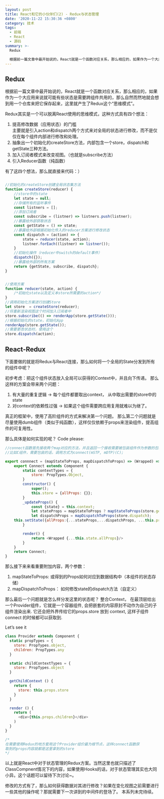 ```yaml
---
layout: post
title: React和它的小伙伴们(2) - Redux与状态管理
date: '2020-11-22 15:30:36 +0800'
category: 技术
tags:
  - 前端
  - React
  - 源码
summary: >-
  Redux

  根据前一篇文章中最开始说的，React就是一个函数对应关系，那么相应的，如果作为一个大应用来说就可能有些状态是需要跨组件共用的，那么自然而然地就会想到用一个仓库来把它保存起来，这里就产生了...
---
```


## Redux
根据前一篇文章中最开始说的，React就是一个函数对应关系，那么相应的，如果作为一个大应用来说就可能有些状态是需要跨组件共用的，那么自然而然地就会想到用一个仓库来把它保存起来，这里就产生了Redux这个“思维模式”。

Redux其实是一个可以脱离React使用的思维模式，这种方式具有四个想法：
1. 提高修改数据（应用状态）的门槛  
主要就是引入action和dispatch两个方式来对全局的状态进行修改，而不是仅仅在每个组件内部进行修改和处理。
2. 抽象出一个初始化的createStore方法，内部包含一个store，dispatch和getState三种方法。
3. 加入订阅者模式来改变视图。（也就是subscribe方法）
4. 引入Reducer函数（纯函数）

有了这四个想法，那么就直接来代码：）

```javascript

//初始化的createStore创建全局状态集方法
function createStore(reducer) {
	//store中的state
	let state = null;
	//存储所有的监听事件
	const listners = [];
	//添加订阅者
	const subscribe = (listner) => listners.push(listner);
	//暴露给外部获取状态
	const getState = () => state;
	//暴露给外部根据初始化传入的reducer方案进行修改状态
	const dispatch = (action) => {
		state = reducer(state, action);
		listner.forEach((listner) => listner());
	}
	//初始化操作（reducer中switch的default事件）
	dispatch({});
	//暴露给外部的所有方案
	return {getState, subscribe, dispatch};
}


//使用方案
function reducer(state, action) {
	/*初始化state以及定义本store所需要的action*/
}
//调用初始化方案进行创建Store
let store  = createStore(reducer);
//将重新渲染视图这个时间加入订阅者中
store.subscribe(() => renderApp(store.getState()));
//根据初始化的state，初始化App
renderApp(store.getState());
//需要更改状态时，使用这个
store.dispatch(action);
```


## React-Redux
下面要做的就是将Redux与React连接，那么如何将一个全局的State分发到所有的组件中呢？

初步考虑：把这个组件状态放入全局可以获得的Context中，并且向下传递。
那么这样的方案会带来两个问题：
1. 有大量的重复逻辑  -> 每个组件都要取出context， 从中取出需要的store中的state
2. 对context的依赖性过强 -> 如果这个组件需要跨应用复用就难以为继了。

真正的框架中，使用了高阶组件的方式来解决第一个问题。
那么第二个问题就是尽量使用dumb组件（类似于纯函数），这样仅仅依赖于props来渲染组件，提高组件的可复用性。

那么具体是如何实现的呢？
Code please:

```javascript
//connect函数首先接收两个map对应的方法，并且返回一个接收需要被包装组件作为参数的包装方法，并且return出去
//比如C组件，需要包装的话，调用方式为connect(mSTP, mDTP)(C);

export connnect = (mapStateToProps, mapDispatchToProps) => (Wrapped) => {
	export Connect extends Component {
		static contextTypes = {
			store: PropTypes.Object,
		}	
		constructor() {
			super();
			this.store = {allProps: {}};
		}
		_updateProps() {
			const {state} = this.context;
			let stateProps = mapStateToProps ? mapStateToProps(store.getState) : this.props;
			let dispatchProps = mapDispatchToProps(store.dispatch);
	this.setState({allProps:{...stateProps,...dispatchProps, ...this.props}});
		}

		render() {
			return <Wrapped {...this.state.allProps}/>	
		}
	}
	return Connect;
}
```

那么接下来来看重要附加内容，两个参数：
1. mapStateToProps: 或得到的Props如何对应到数据结构中（本组件的状态存储）
2. mapDispatchToProps： 如何修改state的dispatch方法（自定义）

那么最后一个问题就是怎么样分发这里的状态呢？
整合Context， 在最顶层给出一个Provider组件，它就是一个容器组件, 会把嵌套的内容原封不动作为自己的子组件渲染出来. 它还会把外界传给它的props.store 放到 context, 这样子组件 connect 的时候都可以获取到.

Let’s see it

```javascript
class Provider extends Component {
  static propTypes = {
    store: PropTypes.object,
    children: PropTypes.any
  }

  static childContextTypes = {
    store: PropTypes.object
  }

  getChildContext () {
    return {
      store: this.props.store
    }
  }

  render () {
    return (
      <div>{this.props.children}</div>
    )
  }
}

/*
在需要使用Redux的地方套用这个Provider组价最为根节点，这样connect函数获
取到的props内容就都是这里拿到的store
*/
```

以上就是React中对于状态管理的Redux方案。当然这里也就只描述了ClassCompnent情况下的内容，如果使用Hooks的话，对于状态管理其实也大同小异。这个话题可以留待下次讨论~。

修改的方式有了，那么如何获得数据对其进行修改？如果在变化视图之前需要进行一些其他的操作呢？那就需要下一次讲到的中间件的登场了。
本系列未完待续。


